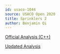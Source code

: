 ```yaml
---
id: usaco-1044
source: USACO Open 2020
title: Sprinklers 2
author: Benjamin Qi
---
```


[Official Analysis (C++)](http://www.usaco.org/current/data/sol_sprinklers2_platinum_open20.html)

[Updated Analysis](/analysis-sprinklers2.pdf)